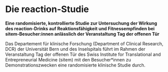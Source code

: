 # Die reaction-Studie

**Eine randomisierte, kontrollierte Studie zur Untersuchung der Wirkung des reaction-Drinks auf Reaktionsfähigkeit und Fitnessempfinden bei sitem-Besucher:innen anlässlich der Veranstaltung Tag der offenen Tür**

Das Departement für klinische Forschung (Department of Clinical Research, DCR) der Universität Bern und des Inselspitals führt im Rahmen der Veranstaltung Tag der offenen Tür des Swiss Institute for Translational and Entrepreneurial Medicine (sitem) mit den Besucher*innen zu Demonstrationszwecken eine randomisierte klinische Studie durch.